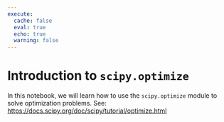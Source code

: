 ```yaml
---
execute:
  cache: false
  eval: true
  echo: true
  warning: false
---
```


# Introduction to `scipy.optimize`

In this notebook, we will learn how to use the `scipy.optimize` module to solve optimization problems.
See: [https://docs.scipy.org/doc/scipy/tutorial/optimize.html](https://docs.scipy.org/doc/scipy/tutorial/optimize.html)

